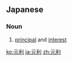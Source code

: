 ==Japanese==
{{ja-kanjitab|元|利}}

===Noun===
{{ja-noun|がんり}}

# [[principal]] and [[interest]]

[[ko:元利]]
[[ja:元利]]
[[zh:元利]]